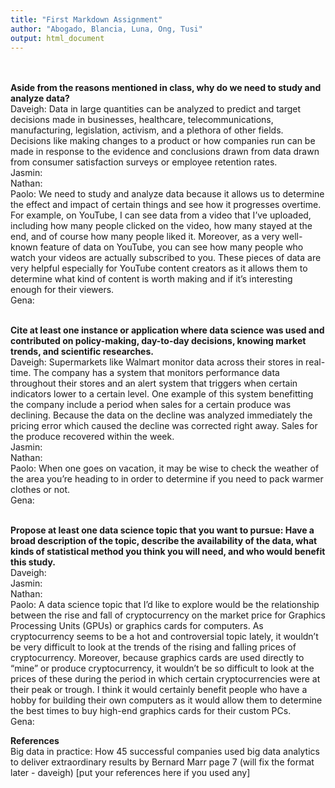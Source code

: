 ```yaml
---
title: "First Markdown Assignment"
author: "Abogado, Blancia, Luna, Ong, Tusi"
output: html_document
---
```

<br>
<br>
**Aside from the reasons mentioned in class, why do we need to study and analyze data?**
<br>
Daveigh: Data in large quantities can be analyzed to predict and target decisions made in businesses, healthcare, telecommunications, manufacturing, legislation, activism, and a plethora of other fields. Decisions like making changes to a product or how companies run can be made in response to the evidence and conclusions drawn from data drawn from consumer satisfaction surveys or employee retention rates. <br>
Jasmin: <br>
Nathan: <br>
Paolo: We need to study and analyze data because it allows us to determine the effect and impact of certain things and see how it progresses overtime. For example, on YouTube, I can see data from a video that I've uploaded, including how many people clicked on the video, how many stayed at the end, and of course how many people liked it. Moreover, as a very well-known feature of data on YouTube, you can see how many people who watch your videos are actually subscribed to you. These pieces of data are very helpful especially for YouTube content creators as it allows them to determine what kind of content is worth making and if it's interesting enough for their viewers. <br>
Gena: <br>

<br>
**Cite at least one instance or application where data science was used and contributed on policy-making, day-to-day decisions, knowing market trends, and scientific researches.**
<br>
Daveigh: Supermarkets like Walmart monitor data across their stores in real-time. The company has a system that monitors performance data throughout their stores and an alert system that triggers when certain indicators lower to a certain level. One example of this system benefitting the company include a period when sales for a certain produce was declining. Because the data on the decline was analyzed immediately the pricing error which caused the decline was corrected right away. Sales for the produce recovered within the week. <br>
Jasmin: <br>
Nathan: <br>
Paolo: When one goes on vacation, it may be wise to check the weather of the area you're heading to in order to determine if you need to pack warmer clothes or not. <br>
Gena: <br>

<br>
**Propose at least one data science topic that you want to pursue: Have a broad description of the topic, describe the availability of the data, what kinds of statistical method you think you will need, and who would benefit this study.**
<br>
Daveigh: <br>
Jasmin: <br>
Nathan: <br>
Paolo: A data science topic that I'd like to explore would be the relationship between the rise and fall of cryptocurrency on the market price for Graphics Processing Units (GPUs) or graphics cards for computers. As cryptocurrency seems to be a hot and controversial topic lately, it wouldn't be very difficult to look at the trends of the rising and falling prices of cryptocurrency. Moreover, because graphics cards are used directly to "mine" or produce cryptocurrency, it wouldn't be so difficult to look at the prices of these during the period in which certain cryptocurrencies were at their peak or trough. I think it would certainly benefit people who have a hobby for building their own computers as it would allow them to determine the best times to buy high-end graphics cards for their custom PCs.<br>
Gena: <br>

**References**
<br>
Big data in practice: How 45 successful companies used big data analytics to deliver extraordinary results by Bernard Marr page 7 (will fix the format later - daveigh)
[put your references here if you used any]

